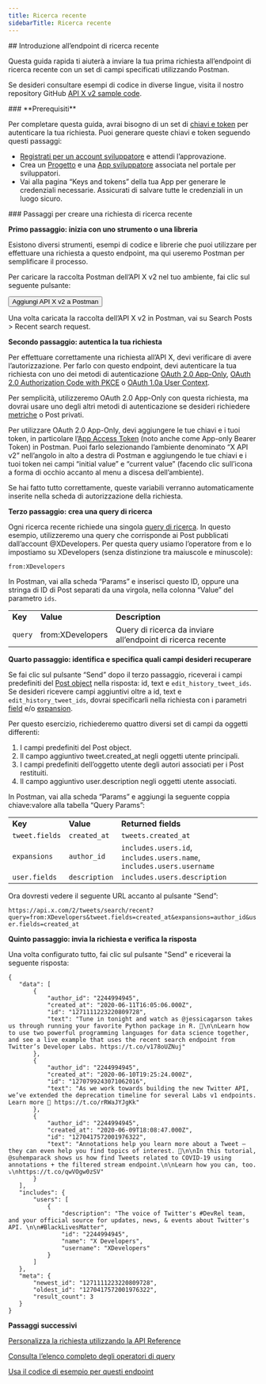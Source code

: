 ```yaml
---
title: Ricerca recente
sidebarTitle: Ricerca recente
---
```



<div id="getting-started-with-the-recent-search-endpoint">
  ## Introduzione all’endpoint di ricerca recente
</div>

Questa guida rapida ti aiuterà a inviare la tua prima richiesta all’endpoint di ricerca recente con un set di campi specificati utilizzando Postman.

Se desideri consultare esempi di codice in diverse lingue, visita il nostro repository GitHub [API X v2 sample code](https://github.com/xdevplatform/Twitter-API-v2-sample-code).

<Note>
  ### **Prerequisiti**

  Per completare questa guida, avrai bisogno di un set di [chiavi e token](/it/resources/fundamentals/authentication) per autenticare la tua richiesta. Puoi generare queste chiavi e token seguendo questi passaggi:

  - [Registrati per un account sviluppatore](https://developer.x.com/en/apply-for-access) e attendi l’approvazione.
  - Crea un [Progetto](/it/resources/fundamentals/projects) e una [App sviluppatore](/it/resources/fundamentals/developer-apps) associata nel portale per sviluppatori.
  - Vai alla pagina “Keys and tokens” della tua App per generare le credenziali necessarie. Assicurati di salvare tutte le credenziali in un luogo sicuro.
</Note>

<div id="steps-to-build-a-recent-search-request">
  ### Passaggi per creare una richiesta di ricerca recente
</div>

**Primo passaggio: inizia con uno strumento o una libreria**

Esistono diversi strumenti, esempi di codice e librerie che puoi utilizzare per effettuare una richiesta a questo endpoint, ma qui useremo Postman per semplificare il processo.

Per caricare la raccolta Postman dell’API X v2 nel tuo ambiente, fai clic sul seguente pulsante:

<Button href="https://app.getpostman.com/run-collection/9956214-784efcda-ed4c-4491-a4c0-a26470a67400">
  Aggiungi API X v2 a Postman
</Button>

Una volta caricata la raccolta dell’API X v2 in Postman, vai su Search Posts > Recent search request.

**Secondo passaggio: autentica la tua richiesta**

Per effettuare correttamente una richiesta all’API X, devi verificare di avere l’autorizzazione. Per farlo con questo endpoint, devi autenticare la tua richiesta con uno dei metodi di autenticazione [OAuth 2.0 App-Only](/it/resources/fundamentals/authentication#app-only-authentication-and-oauth-2-0-bearer-token), [OAuth 2.0 Authorization Code with PKCE](it/resources/fundamentals/authentication#oauth-2-0-authorization-code-flow-with-pkce-2) o [OAuth 1.0a User Context](/it/resources/fundamentals/authentication).

Per semplicità, utilizzeremo OAuth 2.0 App-Only con questa richiesta, ma dovrai usare uno degli altri metodi di autenticazione se desideri richiedere [metriche](/it/x-api/fundamentals/metrics) o Post privati.

Per utilizzare OAuth 2.0 App-Only, devi aggiungere le tue chiavi e i tuoi token, in particolare l’[App Access Token](/it/resources/fundamentals/authentication#using-and-generating-an-app-only-bearer-token) (noto anche come App-only Bearer Token) in Postman. Puoi farlo selezionando l’ambiente denominato “X API v2” nell’angolo in alto a destra di Postman e aggiungendo le tue chiavi e i tuoi token nei campi “initial value” e “current value” (facendo clic sull’icona a forma di occhio accanto al menu a discesa dell’ambiente).

Se hai fatto tutto correttamente, queste variabili verranno automaticamente inserite nella scheda di autorizzazione della richiesta.
 

**Terzo passaggio: crea una query di ricerca**

Ogni ricerca recente richiede una singola [query di ricerca](/it/x-api/posts/search/integrate/build-a-query). In questo esempio, utilizzeremo una query che corrisponde ai Post pubblicati dall’account @XDevelopers. Per questa query usiamo l’operatore from e lo impostiamo su XDevelopers (senza distinzione tra maiuscole e minuscole):

`from:XDevelopers`

In Postman, vai alla scheda “Params” e inserisci questo ID, oppure una stringa di ID di Post separati da una virgola, nella colonna “Value” del parametro `ids`.

|     |     |     |
| :--- | :--- | :--- |
| **Key** | **Value** | **Description** |
| `query` | from:XDevelopers | Query di ricerca da inviare all’endpoint di ricerca recente |

**Quarto passaggio: identifica e specifica quali campi desideri recuperare**

Se fai clic sul pulsante “Send” dopo il terzo passaggio, riceverai i campi predefiniti del [Post object](/it/x-api/fundamentals/data-dictionary#tweet) nella risposta: id, text e `edit_history_tweet_ids`. Se desideri ricevere campi aggiuntivi oltre a id, text e `edit_history_tweet_ids`, dovrai specificarli nella richiesta con i parametri [field](/it/x-api/fundamentals/fields) e/o [expansion](/it/x-api/fundamentals/expansions).

Per questo esercizio, richiederemo quattro diversi set di campi da oggetti differenti:

1. I campi predefiniti del Post object.
2. Il campo aggiuntivo tweet.created\_at negli oggetti utente principali.
3. I campi predefiniti dell’oggetto utente degli autori associati per i Post restituiti.
4. Il campo aggiuntivo user.description negli oggetti utente associati.

In Postman, vai alla scheda “Params” e aggiungi la seguente coppia chiave:valore alla tabella “Query Params”:

|     |     |     |
| :--- | :--- | :--- |
| **Key** | **Value** | **Returned fields** |
| `tweet.fields` | `created_at` | `tweets.created_at` |
| `expansions` | `author_id` | `includes.users.id`, `includes.users.name`, `includes.users.username` |
| `user.fields` | `description` | `includes.users.description` |

Ora dovresti vedere il seguente URL accanto al pulsante “Send”:

`https://api.x.com/2/tweets/search/recent?query=from:XDevelopers&tweet.fields=created_at&expansions=author_id&user.fields=created_at`

**Quinto passaggio: invia la richiesta e verifica la risposta**

Una volta configurato tutto, fai clic sul pulsante "Send" e riceverai la seguente risposta:

```
{
   "data": [
       {
           "author_id": "2244994945",
           "created_at": "2020-06-11T16:05:06.000Z",
           "id": "1271111223220809728",
           "text": "Tune in tonight and watch as @jessicagarson takes us through running your favorite Python package in R. 🍿\n\nLearn how to use two powerful programming languages for data science together, and see a live example that uses the recent search endpoint from Twitter’s Developer Labs. https://t.co/v178oUZNuj"
       },
       {
           "author_id": "2244994945",
           "created_at": "2020-06-10T19:25:24.000Z",
           "id": "1270799243071062016",
           "text": "As we work towards building the new Twitter API, we’ve extended the deprecation timeline for several Labs v1 endpoints. Learn more 📖 https://t.co/rRWaJYJgKk"
       },
       {
           "author_id": "2244994945",
           "created_at": "2020-06-09T18:08:47.000Z",
           "id": "1270417572001976322",
           "text": "Annotations help you learn more about a Tweet — they can even help you find topics of interest. 🔬\n\nIn this tutorial, @suhemparack shows us how find Tweets related to COVID-19 using annotations + the filtered stream endpoint.\n\nLearn how you can, too. ⤵️\nhttps://t.co/qwVOgw0zSV"
       }
   ],
   "includes": {
       "users": [
           {
               "description": "The voice of Twitter's #DevRel team, and your official source for updates, news, & events about Twitter's API. \n\n#BlackLivesMatter",
               "id": "2244994945",
               "name": "X Developers",
               "username": "XDevelopers"
           }
       ]
   },
   "meta": {
       "newest_id": "1271111223220809728",
       "oldest_id": "1270417572001976322",
       "result_count": 3
   }
}
```

**Passaggi successivi**

[Personalizza la richiesta utilizzando la API Reference](/it/x-api/posts/recent-search)

[Consulta l’elenco completo degli operatori di query](/it/x-api/posts/search/integrate/build-a-query "Consulta l’elenco completo degli operatori di query")

[Usa il codice di esempio per questi endpoint](https://github.com/xdevplatform/Twitter-API-v2-sample-code "Usa il codice di esempio per questi endpoint")